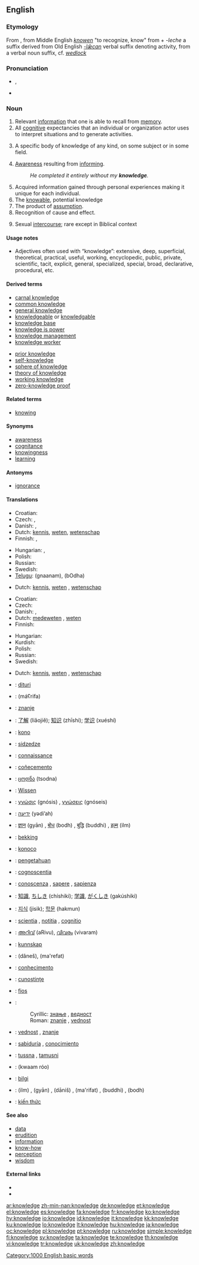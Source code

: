 {{wikipedia}}
==English==

{{rank|living|view|although|533|knowledge|hath|table|daughter}}

===Etymology===
From {{etyl|enm|en}} {{term|knowleche||lang=enm}}, from Middle English ''[[knowen]]'' "to recognize, know" from {{etyl|ang|en}} {{term|cnawan||lang=ang|to know}} + ''-leche'' a suffix derived from Old English ''[[-lǣcan]]'' verbal suffix denoting activity, from {{term|lāc|| }} a verbal noun suffix, cf. ''[[wedlock]]''

===Pronunciation===
* {{IPA|/ˈnɒl.ɪdʒ/}}, {{SAMPA|/"nQl.IdZ/}}
* {{audio|en-us-knowledge.ogg|Audio (US)}}

===Noun===
{{en-noun|s|-}}

# Relevant [[information]] that one is able to recall from [[memory]].
# All [[cognitive]] expectancies that an individual or organization actor uses to interpret situations and to generate activities.
# {{countable|mostly|_|academic}} A specific body of knowledge of any kind, on some subject or in some field.
# [[awareness|Awareness]] resulting from [[inform]]ing.
#: ''He completed it entirely without my '''knowledge'''.''
# Acquired information gained through personal experiences making it unique for each individual.
# The [[knowable]], potential knowledge
# The product of [[assumption]].
# Recognition of cause and effect.
# {{archaic}} Sexual [[intercourse]]; rare except in Biblical context

====Usage notes====
* Adjectives often used with “knowledge”: extensive, deep, superficial, theoretical, practical, useful, working, encyclopedic, public, private, scientific, tacit, explicit, general, specialized, special, broad, declarative, procedural, etc.

====Derived terms====
{{rel-top|terms derived from knowledge}}
* [[carnal knowledge]]
* [[common knowledge]]
* [[general knowledge]]
* [[knowledgeable]] or [[knowledgable]]
* [[knowledge base]]
* [[knowledge is power]]
* [[knowledge management]]
* [[knowledge worker]]
{{rel-mid}}
* [[prior knowledge]]
* [[self-knowledge]]
* [[sphere of knowledge]]
* [[theory of knowledge]]
* [[working knowledge]]
* [[zero-knowledge proof]]
{{rel-bottom}}

====Related terms====
* [[knowing]]

====Synonyms====
* [[awareness]]
* [[cognitance]]
* [[knowingness]]
* [[learning]]

====Antonyms====
* [[ignorance]]

====Translations====
{{trans-top|relevant information that one is able to recall from memory}}
* Croatian: {{t+|hr|znanje|n|alt=znánje}}
* Czech: {{t-|cs|znalost|f}}, {{t-|cs|vědění|n}}
* Danish: {{t-|da|viden}}, {{t-|da|kundskab}}
* Dutch: [[kennis]], [[weten]], [[wetenschap]]
* Finnish: {{t+|fi|tieto}}, {{t-|fi|tiedot|p}}
{{trans-mid}}
* Hungarian: {{t|hu|tudás}}, {{t|hu|ismeret}}
* Polish: {{t|pl|wiedza|m}}
* Russian: {{t|ru|знание|n|tr=znánije|sc=Cyrl}}
* Swedish: {{t+|sv|kunskap|c}}
* [[Telugu]]: {{t|te|జ్ఞానం|sc=Telu}} (gnaanam), {{t|te|బోధ|sc=Telu}} (bOdha)
{{trans-bottom}}

{{trans-top|specific body of knowledge}}
* Dutch: [[kennis]], [[weten]] {{n}}, [[wetenschap]]
{{trans-mid}}
{{trans-bottom}}

{{trans-top|Awareness resulting from informing}}
* Croatian: {{t+|hr|znanje|n|alt=znánje}}
* Czech: {{t-|cs|vědomí|n}}
* Danish: {{t-|da|viden}}, {{t+|da|kendskab}}
* Dutch: [[medeweten]] {{n}}, [[weten]] {{n}}
* Finnish: {{t-|fi|tietoisuus}}
{{trans-mid}}
* Hungarian: {{t|hu|tudomás}}
* Kurdish: {{t|ku|زانیاری|tr=zanyari|sc=ku-Arab}}
* Polish: {{t|pl|świadomość|f}}
* Russian: {{t|ru|знание|n|tr=znánije|sc=Cyrl}}
* Swedish: {{t+|sv|kännedom|c}}
{{trans-bottom}}

{{trans-top|specific body of knowledge}}
* Dutch: [[kennis]], [[weten]] {{n}}, [[wetenschap]]
{{trans-mid}}
{{trans-bottom}}

{{trans-see|Sexual intercourse|carnal knowledge}}
{{checktrans-top}}
* {{ttbc|Albanian}}: [[dituri]] {{n}}
* {{ttbc|Arabic}}: {{Arab|[[معرفة|مَعْرِفَة]]}} (máʕrifa) {{f}}
* {{ttbc|Bosnian}}: [[znanje]] {{n}}
* {{ttbc|Chinese}}: [[了解]] (liǎojiě); [[知识]] (zhīshi); [[学识]] (xuéshí)
* {{ttbc|Esperanto}}: [[kono]]
* {{ttbc|Ewe}}: [[sidzedze]]
* {{ttbc|French}}: [[connaissance]] {{f}}
* {{ttbc|Galician}}: [[coñecemento]] {{m}}
* {{ttbc|Georgian}}: [[ცოდნა]] (tsodna)
* {{ttbc|German}}: [[Wissen]] {{n}}
* {{ttbc|Greek}}: [[γνώσις]] (gnósis) {{f}}, [[γνώσεις]] (gnóseis) {{f|p}}
* {{ttbc|Hebrew}}: [[ידיעה]] (yədi’ah) {{f}}
* {{ttbc|Hindi}}: [[ज्ञान]] (gyān) {{m}}, [[बोध]] (bodh) {{m}}, [[बुद्धि]] (buddhi) {{f}}, [[इल्म]] (ilm) {{m}}
* {{ttbc|Icelandic}}: [[þekking]] {{f}}
* {{ttbc|Ido}}: [[konoco]]
* {{ttbc|Indonesian}}: [[pengetahuan]]
* {{ttbc|Interlingua}}: [[cognoscentia]]
* {{ttbc|Italian}}: [[conoscenza]] {{f}}, [[sapere]] {{m}}, [[sapienza]] {{f}}
* {{ttbc|Japanese}}: [[知識]], [[ちしき]] (chíshiki); [[学識]], [[がくしき]] (gakúshiki)
{{trans-mid}}
* {{ttbc|Korean}}: [[지식]] (jisik); [[학문]] (hakmun)
* {{ttbc|Latin}}: [[scientia]] {{f}}, [[notitia]] {{f}}, [[cognitio]] {{f}}
* {{ttbc|Malayalam}}: [[അറിവ്]] (aRivu), [[വിവരം]] (vivaram)
* {{ttbc|Norwegian}}: [[kunnskap]]
* {{ttbc|Persian}}: {{fa-Arab|[[دانش]]}} (dâneš), {{fa-Arab|[[معرفت]]}} (ma'refat)
* {{ttbc|Portuguese}}: [[conhecimento]] {{m}}
* {{ttbc|Romanian}}: [[cunoştinţe]] {{f}}
* {{ttbc|Scottish Gaelic}}: [[fios]] {{m}}
* {{ttbc|Serbian}}:
*: Cyrillic: [[знање]] {{n}}, [[ведност]] {{f}}
*: Roman: [[znanje]] {{n}}, [[vednost]] {{f}}
* {{ttbc|Slovene}}: [[vednost]] {{f}}, [[znanje]] {{n}}
* {{ttbc|Spanish}}: [[sabiduría]] {{f}}, [[conocimiento]] {{m}}
* {{ttbc|Central Atlas Tamazight}}: [[tussna]] {{f}}, [[tamusni]] {{f}}
* {{ttbc|Thai}}: {{Thai|[[ความรู้]]}} (kwaam róo)
* {{ttbc|Turkish}}: [[bilgi]] {{n}}
* {{ttbc|Urdu}}: {{ur-Arab|[[علم]]}} (ilm) {{m}}, {{ur-Arab|[[گیان]]}} (gyān) {{m}}, {{ur-Arab|[[دانش]]}} (dāniš) {{f}}, {{ur-Arab|[[معرفت]]}} (ma'rifat) {{f}}, {{ur-Arab|[[بدھ]]}} (buddhi) {{f}}, {{ur-Arab|[[بودھ]]}} (bodh) {{m}}
* {{ttbc|Vietnamese}}: [[kiến thức]]
{{trans-bottom}}

====See also====
* [[data]]
* [[erudition]]
* [[information]]
* [[know-how]]
* [[perception]]
* [[wisdom]]

====External links====
* {{R:Webster 1913}}
* {{R:Century 1911}}

[[Category:1000 English basic words]]

[[ar:knowledge]]
[[zh-min-nan:knowledge]]
[[de:knowledge]]
[[et:knowledge]]
[[el:knowledge]]
[[es:knowledge]]
[[fa:knowledge]]
[[fr:knowledge]]
[[ko:knowledge]]
[[hy:knowledge]]
[[io:knowledge]]
[[id:knowledge]]
[[it:knowledge]]
[[kk:knowledge]]
[[ku:knowledge]]
[[lo:knowledge]]
[[lt:knowledge]]
[[hu:knowledge]]
[[ja:knowledge]]
[[oc:knowledge]]
[[pl:knowledge]]
[[pt:knowledge]]
[[ru:knowledge]]
[[simple:knowledge]]
[[fi:knowledge]]
[[sv:knowledge]]
[[ta:knowledge]]
[[te:knowledge]]
[[th:knowledge]]
[[vi:knowledge]]
[[tr:knowledge]]
[[uk:knowledge]]
[[zh:knowledge]]